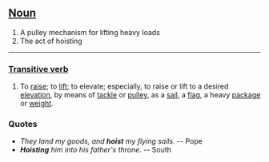 =={{En}}==

== [[Noun]] ==
# A pulley mechanism for lifting heavy loads
# The act of hoisting

----

===[[Transitive verb]]===
# To [[raise]]; to [[lift]]; to elevate; especially, to raise or lift to a desired [[elevation]], by means of [[tackle]] or [[pulley]], as a [[sail]], a [[flag]], a heavy [[package]] or [[weight]].

===Quotes===
* ''They land my goods, and '''hoist''' my flying sails''. -- Pope
* '''''Hoisting''' him into his father's throne''. -- South